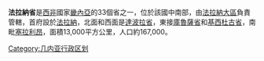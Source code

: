 {{Unreferenced|time=2016-07-28T23:43:41+00:00}}
{{Infobox Settlement
<!--See the Table at Infobox Settlement for all fields and descriptions of usage-->
<!-- Basic info  ---------------->
|name          =法拉納省
|other_name             =
|native_name            =  <!-- for cities whose native name is not in English -->
|nickname               = 
|settlement_type        =省
|motto                  =
<!-- images and maps  ----------->
|image_skyline          = 
|imagesize              = 300px
|image_caption          = 
|image_flag             = 
|flag_size              =
|image_seal             = 
|seal_size              =
|image_shield           = 
|shield_size            =
|image_map              = GN-Faranah.png
|mapsize                =300px
|map_caption            = 
|pushpin_map            = <!-- the name of a location map as per http://en.wikipedia.org/wiki/Template:Location_map -->
|pushpin_label_position =bottom
|pushpin_mapsize        =
|pushpin_map_caption    =
<!-- Location ------------------>
|subdivision_type       = 國家
|subdivision_name       = {{flag|Guinea}}
|subdivision_type1      = 大區
|subdivision_name1      = [[法拉納大區|法拉納大區]]
|subdivision_type2      = 首府
|subdivision_name2      = [[法拉納|法拉納]]
|subdivision_type3      =
|subdivision_name3      = 
|<!-- Politics ----------------->
|government_footnotes   =
|government_type        =
|leader_title           =
|leader_name            =
|leader_title1          =  <!-- for places with, say, both a mayor and a city manager -->
|leader_name1           =
|established_title      =  <!-- Settled -->
|established_date       = 
<!-- Area    --------------------->
|area_magnitude         = 
|unit_pref                =Imperial <!--Enter: Imperial, if Imperial (metric) is desired-->
|area_footnotes           =
|area_total_km2           = 13000  <!-- ALL fields dealing with a measurements are subject to automatic unit conversion-->
|area_land_km2            = <!--See table @ Template:Infobox Settlement for details on automatic unit conversion-->
<!-- Population   ----------------------->
|population_as_of               =
|population_footnotes           =
|population_note                =
|population_total               =167000
|population_density_km2         =
|population_density_sq_mi       =
|population_metro               =
|population_density_metro_km2   =
|population_density_metro_sq_mi =
|population_blank1_title        =Ethnicities
|population_blank1              =
|population_density_blank1_km2 =   
|population_density_blank1_sq_mi =
<!-- General information  --------------->
|timezone               =畿內亞標準時間
|utc_offset             = +0
|timezone_DST           = 
|utc_offset_DST         = 
|latd=|latm= |lats= |latNS=N
|longd=|longm=|longs=|longEW=E
|elevation_footnotes    =  <!--for references: use <ref> </ref> tags-->
|elevation_m            = 
|elevation_ft           =
<!-- Area/postal codes & others -------->
|postal_code_type       =  <!-- enter ZIP code, Postcode, Post code, Postal code... -->
|postal_code            =
|area_code              =
|blank_name             =
|blank_info             =
|blank1_name            =
|blank1_info            =
|website                = 
|footnotes              = 
}} 

'''法拉納省'''是[[西非|西非]]國家[[畿內亞|畿內亞]]的33個省之一，位於該國中南部，由[[法拉納大區|法拉納大區]]負責管轄，首府設於[[法拉納|法拉納]]，北面和西面是[[達波拉省|達波拉省]]，東接[[庫魯薩省|庫魯薩省]]和[[基西杜古省|基西杜古省]]，南毗[[塞拉利昂|塞拉利昂]]，面積13,000平方公里，人口約167,000。

{{畿內亞行政區劃}}

[[Category:几内亚行政区划|Category:几内亚行政区划]]